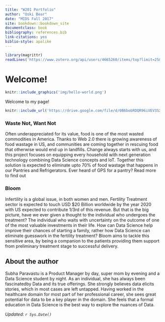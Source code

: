 ```yaml
---
title: "W201 Portfolio"
author: "Oski Bear"
date: "MIDS Fall 2017"
site: bookdown::bookdown_site
documentclass: book
bibliography: references.bib
link-citations: yes
biblio-style: apalike
---
```


<!-- This won't be displayed but it will initialize your R session. Add any R libraries you need here. -->
```r
library(magrittr)
readLines('https://www.zotero.org/api/users/4665260/items/top?limit=25&format=bibtex&key=xGE0w4I04fwYAHZXMdteP7HY&v=1') %>% writeLines('references.bib')

```


# Welcome! {-}

<!-- You can include images saved within your repo... -->
```r
knitr::include_graphics('img/hello-world.png')
```
Welcome to my page!

<!-- Below this line is just examples of how you can embed video from Google Drive. First you have to enable sharing, then just get the object ID which is that long string between d/ and /preview and will also be appended to any sharing link you generate for your video. -->
<p>
```r
knitr::include_url('https://drive.google.com/file/d/0B6bobRDQR96iVEV3SXJJal9CczQ/preview')
```

### Waste Not, Want Not {-}

Often underappreciated for its value, food is one of the most wasted commodities in America. Thanks to Web 2.0 there is growing awareness of food wastage in US, and communities are coming together in rescuing food that otherwise would end up in landfills. Change always starts with us, and this project focuses on equipping every household with next generation technology combining Data Science concepts and IoT. Together this solution is expected to eliminate upto 70% of food wastage that happens in our Pantries and Refrigerators. Ever heard of GPS for a pantry? Read more to find out

  
### Bloom {-}

Infertility is a global issue, in both women and men. Fertility Treatment sector is expected to touch USD $20 Billion worldwide by the year 2020 with US expected to contribute 1/3rd of this revenue. But that is the big picture, have we ever given a thought to the individual who undergoes the treatment? The individual who waits with uncertainty on the outcome of one of the most valuable investments in their life. How can Data Science help improve their chances of starting a family, rather how Data Science can eliminate guesswork in the fertility treatment? Bloom aims to tackle this sensitive area, by being a companion to the patients providing them support from preliminary treatment stage to successful delivery.

## About the author {-}

Subha Paravastu is a Product Manager by day, super mom by evening and a Data Science student by night. As an individual, she has always been fascinatedby Data and its true offerings. She strongly believes data elicits stories, which in most cases are left untapped. Having worked in the healthcare domain for most part of her professional career, she sees great potential for data to be a key player in the domain. She feels that a formal education in Data Science is the best way to explore the  nuances of Data.  

*Updated: `r Sys.Date()`*
